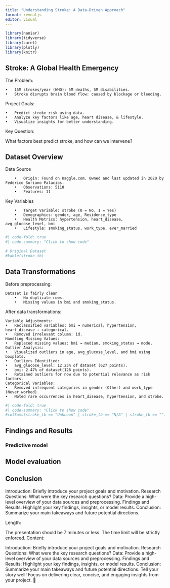 ```yaml
---
title: "Understanding Stroke: A Data-Driven Approach"
format: revealjs
editor: visual
---
```


```r
library(naniar)
library(tidyverse)
library(caret)
library(plotly)
library(knitr)
```

## Stroke: A Global Health Emergency

The Problem:

```         
•   15M strokes/year (WHO): 5M deaths, 5M disabilities.
•   Stroke disrupts brain blood flow: caused by blockage or bleeding.
```

Project Goals:

```         
•   Predict stroke risk using data.
•   Analyze key factors like age, heart disease, & lifestyle.
•   Visualize insights for better understanding.
```

Key Question:

What factors best predict stroke, and how can we intervene?

## Dataset Overview

Data Source

```         
    •   Origin: Found on Kaggle.com. Owned and last updated in 2020 by Federico Soriano Palacios.
    •   Observations: 5110
    •   Features: 11
```

Key Variables

```         
    •   Target Variable: stroke (0 = No, 1 = Yes)
    •   Demographics: gender, age, Residence_type
    •   Health Metrics: hypertension, heart_disease, avg_glucose_level, bmi
    •   Lifestyle: smoking_status, work_type, ever_married
```

```r
#| code-fold: true
#| code-summary: "Click to show code"

# Original Dataset
#kable(stroke_tb)

```

## Data Transformations

Before preprocessing:

```         
Dataset is fairly clean
    •   No duplicate rows.
    •   Missing values in bmi and smoking_status.
```

After data transformations:

```         
Variable Adjustments:
•   Reclassified variables: bmi → numerical; hypertension, heart_disease → categorical.
•   Removed irrelevant column: id.
Handling Missing Values:
•   Replaced missing values: bmi → median, smoking_status → mode.
Outlier Analysis:
•   Visualized outliers in age, avg_glucose_level, and bmi using boxplots.
•   Outliers Identified:
•   avg_glucose_level: 12.25% of dataset (627 points).
•   bmi: 2.47% of dataset(126 points).
•   Retained outliers for now due to potential relevance as risk factors.
Categorical Variables:
•   Removed infrequent categories in gender (Other) and work_type (Never_worked).
•   Noted rare occurrences in heart_disease, hypertension, and stroke.
```

```r
#| code-fold: true
#| code-summary: "Click to show code"
#colSums(stroke_tb == "Unknown" | stroke_tb == "N/A" | stroke_tb == "")
```

## Findings and Results

### Predictive model

## Model evaluation

## Conclusion

Introduction: Briefly introduce your project goals and motivation. Research Questions: What were the key research questions? Data: Provide a high-level overview of your data sources and preprocessing. Findings and Results: Highlight your key findings, insights, or model results. Conclusion: Summarize your main takeaways and future potential directions.

Length:

The presentation should be 7 minutes or less. The time limit will be strictly enforced. Content:

Introduction: Briefly introduce your project goals and motivation. Research Questions: What were the key research questions? Data: Provide a high-level overview of your data sources and preprocessing. Findings and Results: Highlight your key findings, insights, or model results. Conclusion: Summarize your main takeaways and future potential directions. Tell your story well! Focus on delivering clear, concise, and engaging insights from your project. 🚀
